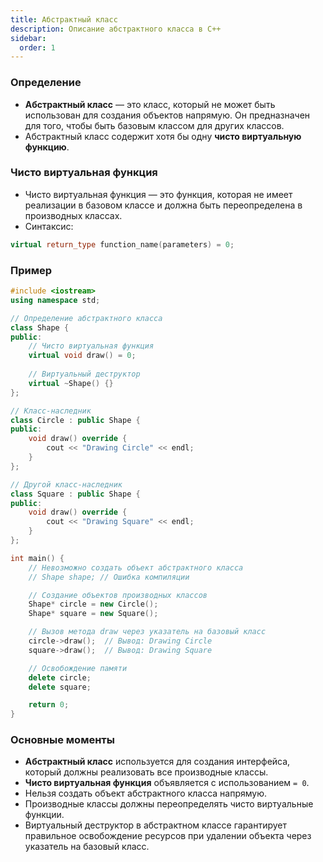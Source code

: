 ```yaml
---
title: Абстрактный класс
description: Описание абстрактного класса в C++
sidebar:
  order: 1
---
```



### Определение

- **Абстрактный класс** — это класс, который не может быть использован для создания объектов напрямую. Он предназначен для того, чтобы быть базовым классом для других классов.
- Абстрактный класс содержит хотя бы одну **чисто виртуальную функцию**.

### Чисто виртуальная функция

- Чисто виртуальная функция — это функция, которая не имеет реализации в базовом классе и должна быть переопределена в производных классах.
- Синтаксис: 
```cpp 
virtual return_type function_name(parameters) = 0; 
```

<LinkCard
  title="Подробнее про виртуальные функции"
  description="Описание виртуальных функций и вызовов в C++"
  href="/questions/virtual-call-and-functions"
/>

### Пример

```cpp
#include <iostream>
using namespace std;

// Определение абстрактного класса
class Shape {
public:
    // Чисто виртуальная функция
    virtual void draw() = 0;
    
    // Виртуальный деструктор
    virtual ~Shape() {}
};

// Класс-наследник
class Circle : public Shape {
public:
    void draw() override {
        cout << "Drawing Circle" << endl;
    }
};

// Другой класс-наследник
class Square : public Shape {
public:
    void draw() override {
        cout << "Drawing Square" << endl;
    }
};

int main() {
    // Невозможно создать объект абстрактного класса
    // Shape shape; // Ошибка компиляции

    // Создание объектов производных классов
    Shape* circle = new Circle();
    Shape* square = new Square();

    // Вызов метода draw через указатель на базовый класс
    circle->draw();  // Вывод: Drawing Circle
    square->draw();  // Вывод: Drawing Square

    // Освобождение памяти
    delete circle;
    delete square;

    return 0;
}
```

### Основные моменты

- **Абстрактный класс** используется для создания интерфейса, который должны реализовать все производные классы.
- **Чисто виртуальная функция** объявляется с использованием `= 0`.
- Нельзя создать объект абстрактного класса напрямую.
- Производные классы должны переопределять чисто виртуальные функции.
- Виртуальный деструктор в абстрактном классе гарантирует правильное освобождение ресурсов при удалении объекта через указатель на базовый класс.
